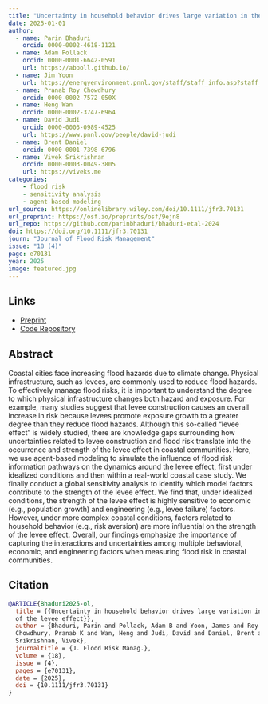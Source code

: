 ```yaml
---
title: "Uncertainty in household behavior drives large variation in the size of the levee effect"
date: 2025-01-01
author: 
  - name: Parin Bhaduri
    orcid: 0000-0002-4618-1121
  - name: Adam Pollack
    orcid: 0000-0001-6642-0591
    url: https://abpoll.github.io/
  - name: Jim Yoon
    url: https://energyenvironment.pnnl.gov/staff/staff_info.asp?staff_num=3295
  - name: Pranab Roy Chowdhury
    orcid: 0000-0002-7572-050X
  - name: Heng Wan
    orcid: 0000-0002-3747-6964
  - name: David Judi
    orcid: 0000-0003-0989-4525
    url: https://www.pnnl.gov/people/david-judi
  - name: Brent Daniel
    orcid: 0000-0001-7398-6796
  - name: Vivek Srikrishnan
    orcid: 0000-0003-0049-3805
    url: https://viveks.me
categories:
    - flood risk
    - sensitivity analysis
    - agent-based modeling
url_source: https://onlinelibrary.wiley.com/doi/10.1111/jfr3.70131
url_preprint: https://osf.io/preprints/osf/9ejn8
url_repo: https://github.com/parinbhaduri/bhaduri-etal-2024
doi: https://doi.org/10.1111/jfr3.70131
journ: "Journal of Flood Risk Management"
issue: "18 (4)"
page: e70131
year: 2025
image: featured.jpg
---
```


## Links

* [Preprint](https://osf.io/preprints/osf/9ejn8)
* [Code Repository](https://github.com/parinbhaduri/bhaduri-etal-2024)

## Abstract

Coastal cities face increasing flood hazards due to climate change. Physical infrastructure, such as levees, are commonly used to reduce flood hazards. To effectively manage flood risks, it is important to understand the degree to which physical infrastructure changes both hazard and exposure. For example, many studies suggest that levee construction causes an overall increase in risk because levees promote exposure growth to a greater degree than they reduce flood hazards. Although this so-called “levee effect” is widely studied, there are knowledge gaps surrounding how uncertainties related to levee construction and flood risk translate into the occurrence and strength of the levee effect in coastal communities. Here, we use agent-based modeling to simulate the influence of flood risk information pathways on the dynamics around the levee effect, first under idealized conditions and then within a real-world coastal case study. We finally conduct a global sensitivity analysis to identify which model factors contribute to the strength of the levee effect. We find that, under idealized conditions, the strength of the levee effect is highly sensitive to economic (e.g., population growth) and engineering (e.g., levee failure) factors. However, under more complex coastal conditions, factors related to household behavior (e.g., risk aversion) are more influential on the strength of the levee effect. Overall, our findings emphasize the importance of capturing the interactions and uncertainties among multiple behavioral, economic, and engineering factors when measuring flood risk in coastal communities.

## Citation

```bibtex
@ARTICLE{Bhaduri2025-ol,
  title = {{Uncertainty in household behavior drives large variation in the size
  of the levee effect}},
  author = {Bhaduri, Parin and Pollack, Adam B and Yoon, James and Roy
  Chowdhury, Pranab K and Wan, Heng and Judi, David and Daniel, Brent and
  Srikrishnan, Vivek},
  journaltitle = {J. Flood Risk Manag.},
  volume = {18},
  issue = {4},
  pages = {e70131},
  date = {2025},
  doi = {10.1111/jfr3.70131}
}
```